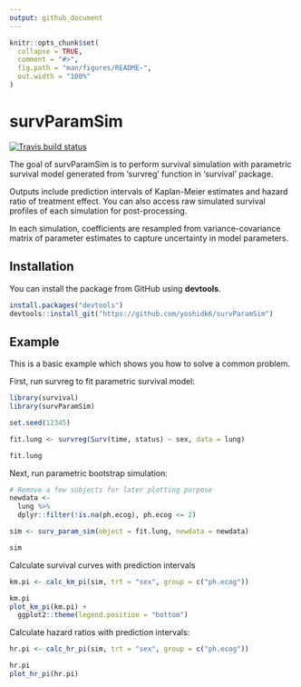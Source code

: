 ```yaml
---
output: github_document
---
```


<!-- README.md is generated from README.Rmd. Please edit that file -->

```r
knitr::opts_chunk$set(
  collapse = TRUE,
  comment = "#>",
  fig.path = "man/figures/README-",
  out.width = "100%"
)
```
# survParamSim

[![Travis build status](https://travis-ci.org/yoshidk6/survParamSim.svg?branch=master)](https://travis-ci.org/yoshidk6/survParamSim)

The goal of survParamSim is to perform survival simulation with parametric survival model generated from 'survreg' function in 'survival' package.

Outputs include prediction intervals of Kaplan-Meier estimates and hazard ratio of treatment effect.
You can also access raw simulated survival profiles of each simulation for post-processing.

In each simulation, coefficients are resampled from variance-covariance matrix of parameter estimates to capture uncertainty in model parameters.


## Installation

You can install the package from GitHub using __devtools__.

``` r
install.packages("devtools")
devtools::install_git("https://github.com/yoshidk6/survParamSim")
```

## Example

This is a basic example which shows you how to solve a common problem.

First, run survreg to fit parametric survival model:

```r
library(survival)
library(survParamSim)

set.seed(12345)

fit.lung <- survreg(Surv(time, status) ~ sex, data = lung)

fit.lung
```

Next, run parametric bootstrap simulation:

```r
# Remove a few subjects for later plotting purpose
newdata <- 
  lung %>% 
  dplyr::filter(!is.na(ph.ecog), ph.ecog <= 2)

sim <- surv_param_sim(object = fit.lung, newdata = newdata)

sim
```

Calculate survival curves with prediction intervals

```r
km.pi <- calc_km_pi(sim, trt = "sex", group = c("ph.ecog"))

km.pi
plot_km_pi(km.pi) +
  ggplot2::theme(legend.position = "bottom")
```

Calculate hazard ratios with prediction intervals:

```r
hr.pi <- calc_hr_pi(sim, trt = "sex", group = c("ph.ecog"))

hr.pi
plot_hr_pi(hr.pi)
```


